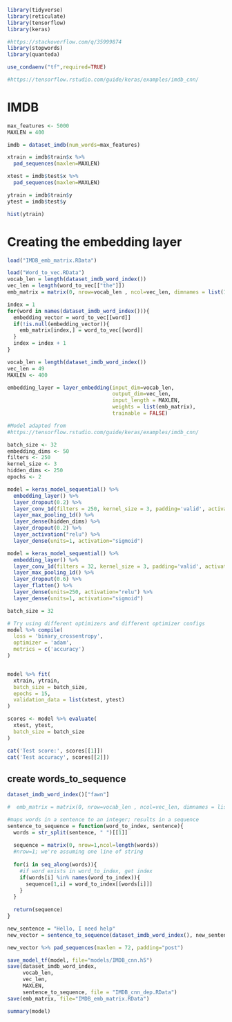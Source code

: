 ```r
library(tidyverse)
library(reticulate)
library(tensorflow)
library(keras)

#https://stackoverflow.com/q/35999874
library(stopwords)
library(quanteda)
```



```r
use_condaenv("tf",required=TRUE)
```

```r
#https://tensorflow.rstudio.com/guide/keras/examples/imdb_cnn/
```

# IMDB
```r
max_features <- 5000
MAXLEN = 400

imdb = dataset_imdb(num_words=max_features)

xtrain = imdb$train$x %>% 
  pad_sequences(maxlen=MAXLEN)

xtest = imdb$test$x %>% 
  pad_sequences(maxlen=MAXLEN)

ytrain = imdb$train$y
ytest = imdb$test$y
```

```r
hist(ytrain)
```
# Creating the embedding layer  

```r
load("IMDB_emb_matrix.RData")
```

```r
load("Word_to_vec.RData")
vocab_len = length(dataset_imdb_word_index())
vec_len = length(word_to_vec[["the"]])
emb_matrix = matrix(0, nrow=vocab_len , ncol=vec_len, dimnames = list(1:vocab_len))
```

```r
index = 1
for(word in names(dataset_imdb_word_index())){
  embedding_vector = word_to_vec[[word]]
  if(!is.null(embedding_vector)){
    emb_matrix[index,] = word_to_vec[[word]]
  }
  index = index + 1
}

```

```r
vocab_len = length(dataset_imdb_word_index())
vec_len = 49
MAXLEN <- 400

embedding_layer = layer_embedding(input_dim=vocab_len,
                                  output_dim=vec_len,
                                  input_length = MAXLEN,
                                  weights = list(emb_matrix),
                                  trainable = FALSE)
```

```r
#Model adapted from
#https://tensorflow.rstudio.com/guide/keras/examples/imdb_cnn/

batch_size <- 32
embedding_dims <- 50
filters <- 250
kernel_size <- 3
hidden_dims <- 250
epochs <- 2

model = keras_model_sequential() %>%
  embedding_layer() %>% 
  layer_dropout(0.2) %>% 
  layer_conv_1d(filters = 250, kernel_size = 3, padding='valid', activation='relu', strides=1) %>% 
  layer_max_pooling_1d() %>%
  layer_dense(hidden_dims) %>% 
  layer_dropout(0.2) %>%
  layer_activation("relu") %>% 
  layer_dense(units=1, activation="sigmoid")
```

```r
model = keras_model_sequential() %>%
  embedding_layer() %>%
  layer_conv_1d(filters = 32, kernel_size = 3, padding='valid', activation='relu') %>% 
  layer_max_pooling_1d() %>%
  layer_dropout(0.6) %>% 
  layer_flatten() %>% 
  layer_dense(units=250, activation="relu") %>% 
  layer_dense(units=1, activation="sigmoid")
```

```r
batch_size = 32

# Try using different optimizers and different optimizer configs
model %>% compile(
  loss = 'binary_crossentropy',
  optimizer = 'adam',
  metrics = c('accuracy')
)


model %>% fit(
  xtrain, ytrain,
  batch_size = batch_size,
  epochs = 15,
  validation_data = list(xtest, ytest)
)
```

```r
scores <- model %>% evaluate(
  xtest, ytest,
  batch_size = batch_size
)

cat('Test score:', scores[[1]])
cat('Test accuracy', scores[[2]])
```

## create words_to_sequence
```r
dataset_imdb_word_index()["fawn"]

#  emb_matrix = matrix(0, nrow=vocab_len , ncol=vec_len, dimnames = list(1:vocab_len))

#maps words in a sentence to an integer; results in a sequence
sentence_to_sequence = function(word_to_index, sentence){
  words = str_split(sentence, " ")[[1]]
  
  sequence = matrix(0, nrow=1,ncol=length(words)) 
  #nrow=1; we're assuming one line of string
  
  for(i in seq_along(words)){
    #if word exists in word_to_index, get index
    if(words[i] %in% names(word_to_index)){
      sequence[1,i] = word_to_index[[words[i]]]
    }
  }
  
  return(sequence)
}

new_sentence = "Hello, I need help"
new_vector = sentence_to_sequence(dataset_imdb_word_index(), new_sentence)

new_vector %>% pad_sequences(maxlen = 72, padding="post")
```

```r
save_model_tf(model, file="models/IMDB_cnn.h5")
save(dataset_imdb_word_index,
     vocab_len,
     vec_len,
     MAXLEN,
     sentence_to_sequence, file = "IMDB_cnn_dep.RData")
save(emb_matrix, file="IMDB_emb_matrix.RData")
```


```r
summary(model)
```